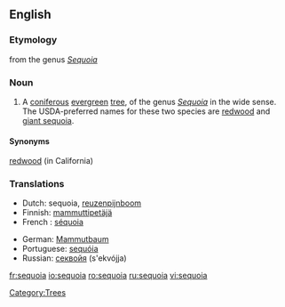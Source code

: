 ==English==

===Etymology===
from the genus ''[[Sequoia]]''

===Noun===
{{en-noun}}

# A [[coniferous]] [[evergreen]] [[tree]], of the genus ''[[Sequoia]]'' in the wide sense. The USDA-preferred names for these two species are [[redwood]] and [[giant sequoia]].  

====Synonyms====
[[redwood]] (in California)

===Translations===
{{top}}
*Dutch: sequoia, [[reuzenpijnboom]]
*Finnish: [[mammuttipetäjä]]
*French : [[séquoia]] {{m}}
{{mid}}
*German: [[Mammutbaum]] {{m}}
*Portuguese: [[sequóia]] {{f}}
*Russian: [[секвойя]] (s'ekvójja) {{f}}
{{bottom}}

[[Category:Trees]]

[[fr:sequoia]]
[[io:sequoia]]
[[ro:sequoia]]
[[ru:sequoia]]
[[vi:sequoia]]